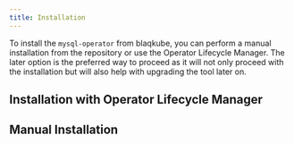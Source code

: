 ```yaml
---
title: Installation
---
```


To install the `mysql-operator` from blaqkube, you can perform a manual
installation from the repository or use the Operator Lifecycle Manager. The
later option is the preferred way to proceed as it will not only proceed
with the installation but will also help with upgrading the tool later on.

## Installation with Operator Lifecycle Manager

## Manual Installation


